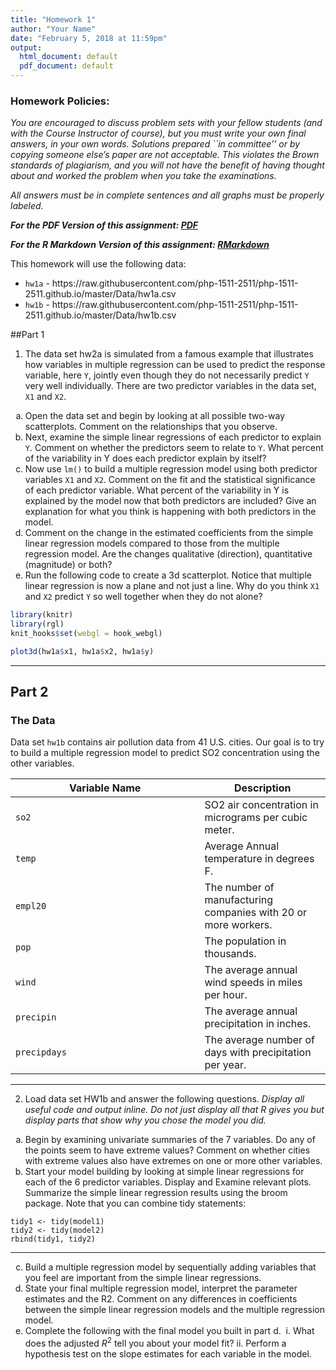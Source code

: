 ```yaml
---
title: "Homework 1"
author: "Your Name"
date: "February 5, 2018 at 11:59pm"
output:
  html_document: default
  pdf_document: default
---
```



<style type="text/css">
.table {

    width: 80%;
    margin-left:10%; 
    margin-right:10%;
}
</style>

### Homework Policies:

*You are encouraged to discuss problem sets with your fellow students (and with the Course Instructor of course), but you must write your own final answers, in your own words. Solutions prepared ``in committee'' or by copying someone else's paper are not acceptable.  This violates the Brown standards of plagiarism, and you will not have the benefit of having thought about and worked the problem when you take the examinations.*

*All answers must be in complete sentences and all graphs must be properly labeled.*

***For the PDF Version of this assignment: [PDF](https://raw.githubusercontent.com/php-1511-2511/php-1511-2511.github.io/master/homework/php2511_hw1.pdf)***

***For the R Markdown Version of this assignment: [RMarkdown](https://raw.githubusercontent.com/php-1511-2511/php-1511-2511.github.io/master/homework/php2511_hw1.Rmd)***

This homework will use the following data:


* `hw1a` - https://raw.githubusercontent.com/php-1511-2511/php-1511-2511.github.io/master/Data/hw1a.csv
* `hw1b` - https://raw.githubusercontent.com/php-1511-2511/php-1511-2511.github.io/master/Data/hw1b.csv

##Part 1

1. The data set hw2a is simulated from a famous example that illustrates how variables in multiple regression can be used to predict the response variable, here `Y`, jointly even though they do not necessarily predict `Y` very well individually. There are two predictor variables in the data set, `X1` and `X2`.
  a. Open the data set and begin by looking at all possible two-way scatterplots. Comment on the relationships that you observe.
  b. Next, examine the simple linear regressions of each predictor to explain `Y`. Comment on whether the predictors seem to relate to `Y`. What percent of the variability in Y does each predictor explain by itself?
  c. Now use `lm()` to build a multiple regression model using both predictor variables `X1` and `X2`. Comment on the fit and the statistical significance of each predictor variable. What percent of the variability in Y is explained by the model now that both predictors are included? Give an explanation for what you think is happening with both predictors in the model.
  d. Comment on the change in the estimated coefficients from the simple linear regression models compared to those from the multiple regression model. Are the changes qualitative (direction), quantitative (magnitude) or both?
  e. Run the following code to create a 3d scatterplot. Notice that multiple linear regression is now a plane and not just a line. Why do you think `X1` and `X2` predict `Y` so well together when they do not alone? 
```r
library(knitr)
library(rgl)
knit_hooks$set(webgl = hook_webgl)
```

```r
plot3d(hw1a$x1, hw1a$x2, hw1a$y)
```


    
---

## Part 2 

### The Data

Data set `hw1b` contains air pollution data from 41 U.S. cities. Our goal is to try to build a multiple regression model to predict SO2 concentration
using the other variables. 


Variable Name  | Description
--------------- | ----------
`so2` |SO2 air concentration in micrograms per cubic meter.
`temp` | Average Annual temperature in degrees F.
`empl20` | The number of manufacturing companies with 20 or more workers.
`pop` | The population in thousands.
`wind` | The average annual wind speeds in miles per hour. 
`precipin` | The average annual precipitation in inches. 
`precipdays` | The average number of days with precipitation per year. 

---

2. Load data set HW1b and answer the following questions. *Display all useful code and output inline. Do not just display all that R gives you but display parts that show why you chose the model you did.* 
  a. Begin by examining univariate summaries of the 7 variables. Do any of the points seem to have extreme values? Comment on whether cities with extreme values also have extremes on one or more other variables.
  b. Start your model building by looking at simple linear regressions for each of the 6 predictor variables. Display and Examine relevant plots. Summarize the simple linear regression results using the broom package. Note that you can combine tidy statements:
  
```
tidy1 <- tidy(model1)
tidy2 <- tidy(model2)
rbind(tidy1, tidy2)
```

---
  c. Build a multiple regression model by sequentially adding variables that you feel are important from the simple linear regressions.
  d. State your final multiple regression model, interpret the parameter estimates and the R2. Comment on any differences in coefficients between the simple linear regression models and the multiple regression model.
  e. Complete the following with the final model you built in part d. 
    i. What does the adjusted $R^2$ tell you about your model fit?
    ii. Perform a hypothesis test on the slope estimates for each variable in the model. 
    


